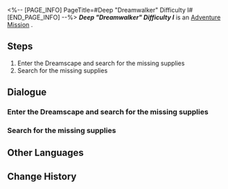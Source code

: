 <%-- [PAGE_INFO]
PageTitle=#Deep "Dreamwalker" Difficulty I#
[END_PAGE_INFO] --%>
{{Stub|Dialogue.}}
{{Mission Infobox
|id            = 8020203
|title         = 
|image         = <!--Mission Deep "Dreamwalker" Difficulty I.png-->
|type          = Adventure
|event_name    = 
|chapter       = 
|requirements  = 
|summary       = <!--official mission summary from Fate's Atlas-->
|characters    = Trailblazer
|startLocation = [[<!--starting world-->]] - [[<!--starting area-->]]
|world         = <!--starting world-->
|area          = <!--starting area-->
|prev          = 
|next          = 
|exp           = 
|credits       = 
|stellarJade   = 
|other         = 
}}
'''''Deep "Dreamwalker" Difficulty I''''' is an [[Adventure Mission]]<!--in [world]-->.

==Steps==
# Enter the Dreamscape and search for the missing supplies
# Search for the missing supplies

<!--
==Gameplay Notes==

--><!--
==Trial Character==

-->
==Dialogue==
{{Stub Dialogue}}
===Enter the Dreamscape and search for the missing supplies===
{{Mission Description|type=adventure|location=<!--to be added-->|The chaotic Dreamscape has swept away the supplies Dreamville relies upon to survive. You have to enter the dream and recover all of them.}}
{{Dialogue Start}}
:{{tx}}
{{Dialogue End}}

===Search for the missing supplies===
{{Dialogue Start}}
:{{tx}}
{{Dialogue End}}

==Other Languages==
{{Other Languages
|en   = Deep "Dreamwalker" Difficulty I
|zhs  = 深层「梦客漫步」难度I
|zht  = 深層「夢客漫步」難度I
|ja   = 深層夢境「ドリームウォーク」難易度I
|ko   = 깊은 층 「꿈꾸는 자의 산책」 난이도 I
|es   = Sonambulismo profundo, dificultad&nbsp;I
|fr   = Profondeurs&nbsp;: «&nbsp;Marche-rêve&nbsp;» difficulté&nbsp;I
|ru   = Нижний мир: Сновидец I
|th   = "ย่างก้าวของคนช่างฝัน" ชั้นลึก ระดับความยาก I
|vi   = "Khách Mộng Dạo Bước" Tầng Sâu - Độ Khó I
|de   = Tief „Traumwandler“ Schwierigkeitsgrad I
|id   = "Pejalan Mimpi" yang Dalam: Tingkat Kesulitan I
|pt   = "Caminhante dos Sonhos" Profundo Dificuldade I
}}

==Change History==
{{Change History|2.0}}
